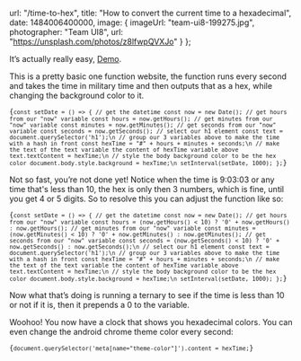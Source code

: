 
  url: "/time-to-hex",
  title: "How to convert the current time to a hexadecimal",
  date: 1484006400000,
  image: {
    imageUrl: "team-ui8-199275.jpg",
    photographer: "Team UI8",
    url: "https://unsplash.com/photos/z8lfwpQVXJo"
  }
};

It’s actually really easy, [Demo](https://whatcolorisit.loganmcansh.com/).

This is a pretty basic one function website, the function runs every second and takes the time in military time and then outputs that as a hex, while changing the background color to it.

<Code language="javascript">{`
const setDate = () => {
  // get the datetime
  const now = new Date();
  // get hours from our "now" variable
  const hours = now.getHours();
  // get minutes from our "now" variable
  const minutes = now.getMinutes();
  // get seconds from our "now" variable
  const seconds = now.getSeconds();
  // select our h1 element
  const text = document.querySelector('h1');\n
  // group our 3 variables above to make the time with a hash in front
  const hexTime = "#" + hours + minutes + seconds;\n
  // make the text of the text variable the content of hexTime variable above
  text.textContent = hexTime;\n
  // style the body background color to be the hex color
  document.body.style.background = hexTime;\n
  setInterval(setDate, 1000);
};
`}</Code>

Not so fast, you’re not done yet! Notice when the time is 9:03:03 or any time that's less than 10, the hex is only then 3 numbers, which is fine, until you get 4 or 5 digits. So to resolve this you can adjust the function like so:

<Code language="javascript">{`
const setDate = () => {
  // get the datetime
  const now = new Date();
  // get hours from our "now" variable
  const hours = (now.getHours() < 10) ? '0' + now.getHours() : now.getHours();
  // get minutes from our "now" variable
  const minutes = (now.getMinutes() < 10) ? '0' + now.getMinutes() : now.getMinutes();
  // get seconds from our "now" variable
  const seconds = (now.getSeconds() < 10) ? '0' + now.getSeconds() : now.getSeconds();\n
  // select our h1 element
  const text = document.querySelector('h1');\n
  // group our 3 variables above to make the time with a hash in front
  const hexTime = "#" + hours + minutes + seconds;\n
  // make the text of the text variable the content of hexTime variable above
  text.textContent = hexTime;\n
  // style the body background color to be the hex color
  document.body.style.background = hexTime;\n
  setInterval(setDate, 1000);
};
`}</Code>

Now what that’s doing is running a ternary to see if the time is less than 10 or not if it is, then it prepends a 0 to the variable.

Woohoo! You now have a clock that shows you hexadecimal colors. You can even change the android chrome theme color every second:

<Code language="javascript">{`
  document.querySelector('meta[name="theme-color"]').content = hexTime;
`}</Code>

